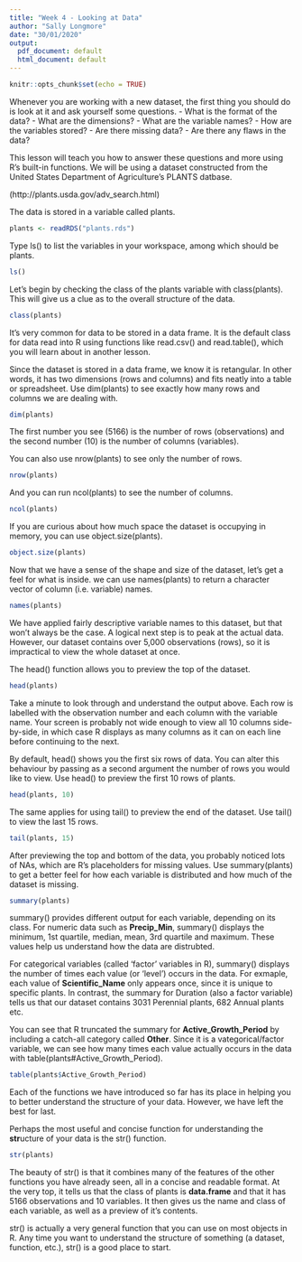```yaml
---
title: "Week 4 - Looking at Data"
author: "Sally Longmore"
date: "30/01/2020"
output:
  pdf_document: default
  html_document: default
---
```


```r
knitr::opts_chunk$set(echo = TRUE)
```

Whenever you are working with a new dataset, the first thing you should do is
look at it and ask yourself some questions.
- What is the format of the data?
- What are the dimensions?
- What are the variable names?
- How are the variables stored?
- Are there missing data?
- Are there any flaws in the data?

This lesson will teach you how to answer these questions and more using R's
built-in functions. We will be using a dataset constructed from the United
States Department of Agriculture's PLANTS datbase.

(http://plants.usda.gov/adv_search.html)

The data is stored in a variable called plants.

```r
plants <- readRDS("plants.rds")
```


Type ls() to list the variables in your workspace, among which should be plants.

```r
ls()
```

Let's begin by checking the class of the plants variable with class(plants). 
This will give us a clue as to the overall structure of the data.

```r
class(plants)
```

It's very common for data to be stored in a data frame. It is the default class for data read into R using functions like read.csv() and read.table(), which you will learn about in another lesson.

Since the dataset is stored in a data frame, we know it is retangular. In other words, it has two dimensions (rows and columns) and fits neatly into a table or spreadsheet. Use dim(plants) to see exactly how many rows and columns we are dealing with.

```r
dim(plants)
```

The first number you see (5166) is the number of rows (observations) and the second number (10) is the number of columns (variables).

You can also use nrow(plants) to see only the number of rows.

```r
nrow(plants)
```

And you can run ncol(plants) to see the number of columns.

```r
ncol(plants)
```

If you are curious about how much space the dataset is occupying in memory, you can use object.size(plants).

```r
object.size(plants)
```

Now that we have a sense of the shape and size of the dataset, let's get a feel for what is inside. we can use names(plants) to return a character vector of column (i.e. variable) names.

```r
names(plants)
```

We have applied fairly descriptive variable names to this dataset, but that won't always be the case. A logical next step is to peak at the actual data. However, our dataset contains over 5,000 observations (rows), so it is impractical to view the whole dataset at once.

The head() function allows you to preview the top of the dataset.

```r
head(plants)
```

Take a minute to look through and understand the output above. Each row is labelled with the observation number and each column with the variable name. Your screen is probably not wide enough to view all 10 columns side-by-side, in which case R displays as many columns as it can on each line before continuing to the next.

By default, head() shows you the first six rows of data. You can alter this behaviour by passing as a second argument the number of rows you would like to view. Use head() to preview the first 10 rows of plants.

```r
head(plants, 10)
```

The same applies for using tail() to preview the end of the dataset. Use tail() to view the last 15 rows.

```r
tail(plants, 15)
```

After previewing the top and bottom of the data, you probably noticed lots of NAs, which are R's placeholders for missing values. Use summary(plants) to get a better feel for how each variable is distributed and how much of the dataset is missing.

```r
summary(plants)
```

summary() provides different output for each variable, depending on its class. For numeric data such as **Precip_Min**, summary() displays the minimum, 1st quartile, median, mean, 3rd quartile and maximum. These values help us understand how the data are distrubted.

For categorical variables (called 'factor' variables in R), summary() displays the number of times each value (or 'level') occurs in the data. For exmaple, each value of **Scientific_Name** only appears once, since it is unique to specific plants. In contrast, the summary for Duration (also a factor variable) tells us that our dataset contains 3031 Perennial plants, 682 Annual plants etc.

You can see that R truncated the summary for **Active_Growth_Period** by including a catch-all category called **Other**. Since it is a vategorical/factor variable, we can see how many times each value actually occurs in the data with table(plants#Active_Growth_Period).

```r
table(plants$Active_Growth_Period)
```

Each of the functions we have introduced so far has its place in helping you to better understand the structure of your data. However, we have left the best for last.

Perhaps the most useful and concise function for understanding the **str**ucture of your data is the str() function.

```r
str(plants)
```

The beauty of str() is that it combines many of the features of the other functions you have already seen, all in a concise and readable format. At the very top, it tells us that the class of plants is **data.frame** and that it has 5166 observations and 10 variables. It then gives us the name and class of each variable, as well as a preview of it's contents.

str() is actually a very general function that you can use on most objects in R. Any time you want to understand the structure of something (a dataset, function, etc.), str() is a good place to start.
